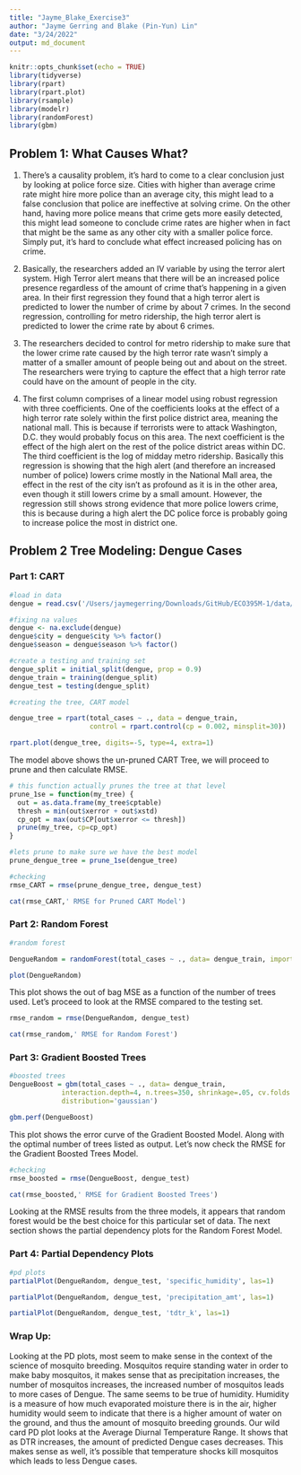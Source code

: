 ```yaml
---
title: "Jayme_Blake_Exercise3"
author: "Jayme Gerring and Blake (Pin-Yun) Lin"
date: "3/24/2022"
output: md_document
---
```


```r
knitr::opts_chunk$set(echo = TRUE)
library(tidyverse)
library(rpart)
library(rpart.plot)
library(rsample) 
library(modelr)
library(randomForest)
library(gbm)
```
## Problem 1: What Causes What?

1. There's a causality problem, it's hard to come to a clear conclusion just by looking at police force size. Cities with higher than average crime rate might hire more police than an average city, this might lead to a false conclusion that police are ineffective at solving crime. On the other hand, having more police means that crime gets more easily detected, this might lead someone to conclude crime rates are higher when in fact that might be the same as any other city with a smaller police force. Simply put, it's hard to conclude what effect increased policing has on crime. 

2. Basically, the researchers added an IV variable by using the terror alert system. High Terror alert means that there will be an increased police presence regardless of the amount of crime that's happening in a given area. In their first regression they found that a high terror alert is predicted to lower the number of crime by about 7 crimes. In the second regression, controlling for metro ridership, the high terror alert is predicted to lower the crime rate by about 6 crimes.\

3. The researchers decided to control for metro ridership to make sure that the lower crime rate caused by the high terror rate wasn't simply a matter of a smaller amount of people being out and about on the street. The researchers were trying to capture the effect that a high terror rate could have on the amount of people in the city. 

4. The first column comprises of a linear model using robust regression with three coefficients. One of the coefficients looks at the effect of a high terror rate solely within the first police district area, meaning the national mall. This is because if terrorists were to attack Washington, D.C. they would probably focus on this area. The next coefficient is the effect of the high alert on the rest of the police district areas within DC. The third coefficient is the log of midday metro ridership. Basically this regression is showing that the high alert (and therefore an increased number of police) lowers crime mostly in the National Mall area, the effect in the rest of the city isn't as profound as it is in the other area, even though it still lowers crime by a small amount. However, the regression still shows strong evidence that more police lowers crime, this is because during a high alert the DC police force is probably going to increase police the most in district one. 

## Problem 2 Tree Modeling: Dengue Cases

### Part 1: CART

```r

#load in data 
dengue = read.csv('/Users/jaymegerring/Downloads/GitHub/ECO395M-1/data/dengue.csv')

#fixing na values 
dengue <- na.exclude(dengue)
dengue$city = dengue$city %>% factor()
dengue$season = dengue$season %>% factor()

#create a testing and training set
dengue_split = initial_split(dengue, prop = 0.9)
dengue_train = training(dengue_split)
dengue_test = testing(dengue_split)

#creating the tree, CART model

dengue_tree = rpart(total_cases ~ ., data = dengue_train,
                    control = rpart.control(cp = 0.002, minsplit=30))

rpart.plot(dengue_tree, digits=-5, type=4, extra=1)
```

The model above shows the un-pruned CART Tree, we will proceed to prune and then calculate RMSE.


``` r
# this function actually prunes the tree at that level
prune_1se = function(my_tree) {
  out = as.data.frame(my_tree$cptable)
  thresh = min(out$xerror + out$xstd)
  cp_opt = max(out$CP[out$xerror <= thresh])
  prune(my_tree, cp=cp_opt)
}

#lets prune to make sure we have the best model
prune_dengue_tree = prune_1se(dengue_tree)

#checking
rmse_CART = rmse(prune_dengue_tree, dengue_test)

cat(rmse_CART,' RMSE for Pruned CART Model') 

```

### Part 2: Random Forest
``` r
#random forest

DengueRandom = randomForest(total_cases ~ ., data= dengue_train, importance = TRUE)

plot(DengueRandom)


```

This plot shows the out of bag MSE as a function of the number of trees used. Let's proceed to look at the RMSE compared to the testing set.


``` r

rmse_random = rmse(DengueRandom, dengue_test)

cat(rmse_random,' RMSE for Random Forest')
```

### Part 3: Gradient Boosted Trees

``` r

#boosted trees
DengueBoost = gbm(total_cases ~ ., data= dengue_train,
             interaction.depth=4, n.trees=350, shrinkage=.05, cv.folds = 10, 
             distribution='gaussian')

gbm.perf(DengueBoost)

```

This plot shows the error curve of the Gradient Boosted Model. Along with the optimal number of trees listed as output. Let's now check the RMSE for the Gradient Boosted Trees Model. 


``` r

#checking
rmse_boosted = rmse(DengueBoost, dengue_test) 

cat(rmse_boosted,' RMSE for Gradient Boosted Trees') 

```

Looking at the RMSE results from the three models, it appears that random forest would be the best choice for this particular set of data. The next section shows the partial dependency plots for the Random Forest Model. 

### Part 4: Partial Dependency Plots
``` r
#pd plots
partialPlot(DengueRandom, dengue_test, 'specific_humidity', las=1)

partialPlot(DengueRandom, dengue_test, 'precipitation_amt', las=1)

partialPlot(DengueRandom, dengue_test, 'tdtr_k', las=1)


```

### Wrap Up: 

Looking at the PD plots, most seem to make sense in the context of the science of mosquito breeding. Mosquitos require standing water in order to make baby mosquitos, it makes sense that as precipitation increases, the number of mosquitos increases, the increased number of mosquitos leads to more cases of Dengue. The same seems to be true of humidity. Humidity is a measure of how much evaporated moisture there is in the air, higher humidity would seem to indicate that there is a higher amount of water on the ground, and thus the amount of mosquito breeding grounds. Our wild card PD plot looks at the Average Diurnal Temperature Range. It shows that as DTR increases, the amount of predicted Dengue cases decreases. This makes sense as well, it's possible that temperature shocks kill mosquitos which leads to less Dengue cases. 




